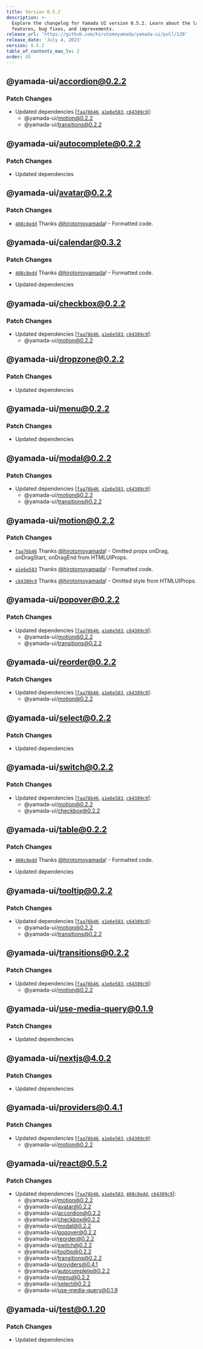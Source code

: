 ```yaml
---
title: Version 0.5.2
description: >-
  Explore the changelog for Yamada UI version 0.5.2. Learn about the latest
  features, bug fixes, and improvements.
release_url: 'https://github.com/hirotomoyamada/yamada-ui/pull/120'
release_date: 'July 4, 2023'
version: 0.5.2
table_of_contents_max_lv: 2
order: 45
---
```


## @yamada-ui/accordion@0.2.2

### Patch Changes

- Updated dependencies \[[`faa76b46`](https://github.com/hirotomoyamada/yamada-ui/commit/faa76b46b16bd2e6bceabca758c58a3b4e5468ad), [`a1e6e583`](https://github.com/hirotomoyamada/yamada-ui/commit/a1e6e583e748daa66113f829fa5f0f8d6bc5303b), [`c64389c9`](https://github.com/hirotomoyamada/yamada-ui/commit/c64389c94e14a618de293c51d3631df1819036ba)]:
  - @yamada-ui/motion@0.2.2
  - @yamada-ui/transitions@0.2.2

## @yamada-ui/autocomplete@0.2.2

### Patch Changes

- Updated dependencies

## @yamada-ui/avatar@0.2.2

### Patch Changes

- [`408c8edd`](https://github.com/hirotomoyamada/yamada-ui/commit/408c8edd5e6d2cf0f4982daeeea85ca2e8fd7465) Thanks [@hirotomoyamada](https://github.com/hirotomoyamada)! - Formatted code.

## @yamada-ui/calendar@0.3.2

### Patch Changes

- [`408c8edd`](https://github.com/hirotomoyamada/yamada-ui/commit/408c8edd5e6d2cf0f4982daeeea85ca2e8fd7465) Thanks [@hirotomoyamada](https://github.com/hirotomoyamada)! - Formatted code.

- Updated dependencies

## @yamada-ui/checkbox@0.2.2

### Patch Changes

- Updated dependencies \[[`faa76b46`](https://github.com/hirotomoyamada/yamada-ui/commit/faa76b46b16bd2e6bceabca758c58a3b4e5468ad), [`a1e6e583`](https://github.com/hirotomoyamada/yamada-ui/commit/a1e6e583e748daa66113f829fa5f0f8d6bc5303b), [`c64389c9`](https://github.com/hirotomoyamada/yamada-ui/commit/c64389c94e14a618de293c51d3631df1819036ba)]:
  - @yamada-ui/motion@0.2.2

## @yamada-ui/dropzone@0.2.2

### Patch Changes

- Updated dependencies

## @yamada-ui/menu@0.2.2

### Patch Changes

- Updated dependencies

## @yamada-ui/modal@0.2.2

### Patch Changes

- Updated dependencies \[[`faa76b46`](https://github.com/hirotomoyamada/yamada-ui/commit/faa76b46b16bd2e6bceabca758c58a3b4e5468ad), [`a1e6e583`](https://github.com/hirotomoyamada/yamada-ui/commit/a1e6e583e748daa66113f829fa5f0f8d6bc5303b), [`c64389c9`](https://github.com/hirotomoyamada/yamada-ui/commit/c64389c94e14a618de293c51d3631df1819036ba)]:
  - @yamada-ui/motion@0.2.2
  - @yamada-ui/transitions@0.2.2

## @yamada-ui/motion@0.2.2

### Patch Changes

- [`faa76b46`](https://github.com/hirotomoyamada/yamada-ui/commit/faa76b46b16bd2e6bceabca758c58a3b4e5468ad) Thanks [@hirotomoyamada](https://github.com/hirotomoyamada)! - Omitted props onDrag, onDragStart, onDragEnd from HTMLUIProps.

- [`a1e6e583`](https://github.com/hirotomoyamada/yamada-ui/commit/a1e6e583e748daa66113f829fa5f0f8d6bc5303b) Thanks [@hirotomoyamada](https://github.com/hirotomoyamada)! - Formatted code.

- [`c64389c9`](https://github.com/hirotomoyamada/yamada-ui/commit/c64389c94e14a618de293c51d3631df1819036ba) Thanks [@hirotomoyamada](https://github.com/hirotomoyamada)! - Omitted style from HTMLUIProps.

## @yamada-ui/popover@0.2.2

### Patch Changes

- Updated dependencies \[[`faa76b46`](https://github.com/hirotomoyamada/yamada-ui/commit/faa76b46b16bd2e6bceabca758c58a3b4e5468ad), [`a1e6e583`](https://github.com/hirotomoyamada/yamada-ui/commit/a1e6e583e748daa66113f829fa5f0f8d6bc5303b), [`c64389c9`](https://github.com/hirotomoyamada/yamada-ui/commit/c64389c94e14a618de293c51d3631df1819036ba)]:
  - @yamada-ui/motion@0.2.2
  - @yamada-ui/transitions@0.2.2

## @yamada-ui/reorder@0.2.2

### Patch Changes

- Updated dependencies \[[`faa76b46`](https://github.com/hirotomoyamada/yamada-ui/commit/faa76b46b16bd2e6bceabca758c58a3b4e5468ad), [`a1e6e583`](https://github.com/hirotomoyamada/yamada-ui/commit/a1e6e583e748daa66113f829fa5f0f8d6bc5303b), [`c64389c9`](https://github.com/hirotomoyamada/yamada-ui/commit/c64389c94e14a618de293c51d3631df1819036ba)]:
  - @yamada-ui/motion@0.2.2

## @yamada-ui/select@0.2.2

### Patch Changes

- Updated dependencies

## @yamada-ui/switch@0.2.2

### Patch Changes

- Updated dependencies \[[`faa76b46`](https://github.com/hirotomoyamada/yamada-ui/commit/faa76b46b16bd2e6bceabca758c58a3b4e5468ad), [`a1e6e583`](https://github.com/hirotomoyamada/yamada-ui/commit/a1e6e583e748daa66113f829fa5f0f8d6bc5303b), [`c64389c9`](https://github.com/hirotomoyamada/yamada-ui/commit/c64389c94e14a618de293c51d3631df1819036ba)]:
  - @yamada-ui/motion@0.2.2
  - @yamada-ui/checkbox@0.2.2

## @yamada-ui/table@0.2.2

### Patch Changes

- [`408c8edd`](https://github.com/hirotomoyamada/yamada-ui/commit/408c8edd5e6d2cf0f4982daeeea85ca2e8fd7465) Thanks [@hirotomoyamada](https://github.com/hirotomoyamada)! - Formatted code.

- Updated dependencies

## @yamada-ui/tooltip@0.2.2

### Patch Changes

- Updated dependencies \[[`faa76b46`](https://github.com/hirotomoyamada/yamada-ui/commit/faa76b46b16bd2e6bceabca758c58a3b4e5468ad), [`a1e6e583`](https://github.com/hirotomoyamada/yamada-ui/commit/a1e6e583e748daa66113f829fa5f0f8d6bc5303b), [`c64389c9`](https://github.com/hirotomoyamada/yamada-ui/commit/c64389c94e14a618de293c51d3631df1819036ba)]:
  - @yamada-ui/motion@0.2.2
  - @yamada-ui/transitions@0.2.2

## @yamada-ui/transitions@0.2.2

### Patch Changes

- Updated dependencies \[[`faa76b46`](https://github.com/hirotomoyamada/yamada-ui/commit/faa76b46b16bd2e6bceabca758c58a3b4e5468ad), [`a1e6e583`](https://github.com/hirotomoyamada/yamada-ui/commit/a1e6e583e748daa66113f829fa5f0f8d6bc5303b), [`c64389c9`](https://github.com/hirotomoyamada/yamada-ui/commit/c64389c94e14a618de293c51d3631df1819036ba)]:
  - @yamada-ui/motion@0.2.2

## @yamada-ui/use-media-query@0.1.9

### Patch Changes

- Updated dependencies

## @yamada-ui/nextjs@4.0.2

### Patch Changes

- Updated dependencies

## @yamada-ui/providers@0.4.1

### Patch Changes

- Updated dependencies \[[`faa76b46`](https://github.com/hirotomoyamada/yamada-ui/commit/faa76b46b16bd2e6bceabca758c58a3b4e5468ad), [`a1e6e583`](https://github.com/hirotomoyamada/yamada-ui/commit/a1e6e583e748daa66113f829fa5f0f8d6bc5303b), [`c64389c9`](https://github.com/hirotomoyamada/yamada-ui/commit/c64389c94e14a618de293c51d3631df1819036ba)]:
  - @yamada-ui/motion@0.2.2

## @yamada-ui/react@0.5.2

### Patch Changes

- Updated dependencies \[[`faa76b46`](https://github.com/hirotomoyamada/yamada-ui/commit/faa76b46b16bd2e6bceabca758c58a3b4e5468ad), [`a1e6e583`](https://github.com/hirotomoyamada/yamada-ui/commit/a1e6e583e748daa66113f829fa5f0f8d6bc5303b), [`408c8edd`](https://github.com/hirotomoyamada/yamada-ui/commit/408c8edd5e6d2cf0f4982daeeea85ca2e8fd7465), [`c64389c9`](https://github.com/hirotomoyamada/yamada-ui/commit/c64389c94e14a618de293c51d3631df1819036ba)]:
  - @yamada-ui/motion@0.2.2
  - @yamada-ui/avatar@0.2.2
  - @yamada-ui/accordion@0.2.2
  - @yamada-ui/checkbox@0.2.2
  - @yamada-ui/modal@0.2.2
  - @yamada-ui/popover@0.2.2
  - @yamada-ui/reorder@0.2.2
  - @yamada-ui/switch@0.2.2
  - @yamada-ui/tooltip@0.2.2
  - @yamada-ui/transitions@0.2.2
  - @yamada-ui/providers@0.4.1
  - @yamada-ui/autocomplete@0.2.2
  - @yamada-ui/menu@0.2.2
  - @yamada-ui/select@0.2.2
  - @yamada-ui/use-media-query@0.1.9

## @yamada-ui/test@0.1.20

### Patch Changes

- Updated dependencies
